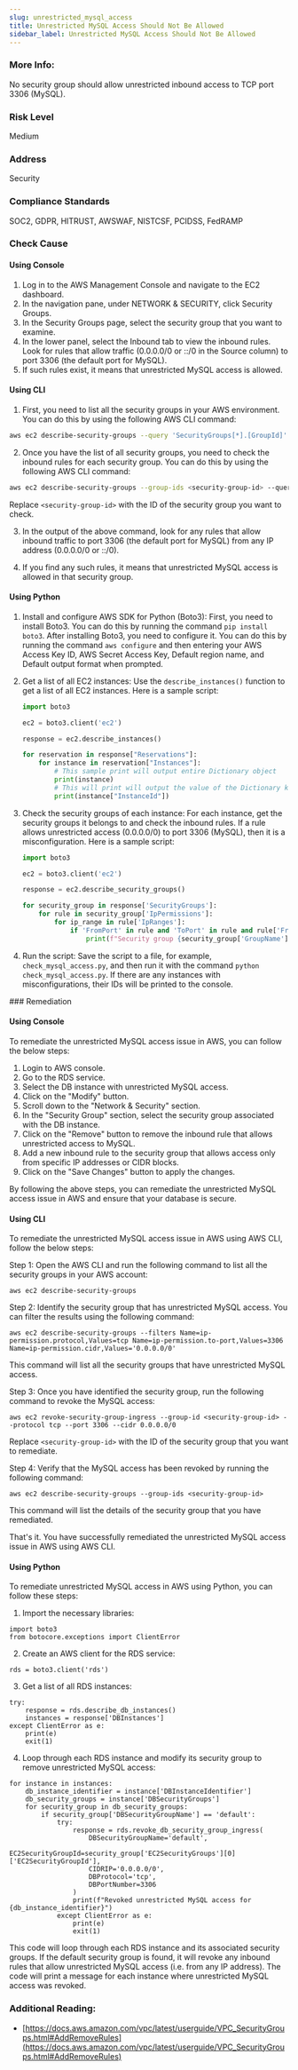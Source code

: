 ```yaml
---
slug: unrestricted_mysql_access
title: Unrestricted MySQL Access Should Not Be Allowed
sidebar_label: Unrestricted MySQL Access Should Not Be Allowed
---
```


### More Info:

No security group should allow unrestricted inbound access to TCP port 3306 (MySQL).

### Risk Level

Medium

### Address

Security

### Compliance Standards

SOC2, GDPR, HITRUST, AWSWAF, NISTCSF, PCIDSS, FedRAMP



<Tabs><Tab title='Cause'>
### Check Cause

#### Using Console

1. Log in to the AWS Management Console and navigate to the EC2 dashboard.
2. In the navigation pane, under NETWORK & SECURITY, click Security Groups.
3. In the Security Groups page, select the security group that you want to examine.
4. In the lower panel, select the Inbound tab to view the inbound rules. Look for rules that allow traffic (0.0.0.0/0 or ::/0 in the Source column) to port 3306 (the default port for MySQL).
5. If such rules exist, it means that unrestricted MySQL access is allowed.

#### Using CLI

1. First, you need to list all the security groups in your AWS environment. You can do this by using the following AWS CLI command:

```bash
aws ec2 describe-security-groups --query 'SecurityGroups[*].[GroupId]' --output text
```

2. Once you have the list of all security groups, you need to check the inbound rules for each security group. You can do this by using the following AWS CLI command:

```bash
aws ec2 describe-security-groups --group-ids <security-group-id> --query 'SecurityGroups[*].IpPermissions[*]' --output json
```
Replace `<security-group-id>` with the ID of the security group you want to check.

3. In the output of the above command, look for any rules that allow inbound traffic to port 3306 (the default port for MySQL) from any IP address (0.0.0.0/0 or ::/0). 

4. If you find any such rules, it means that unrestricted MySQL access is allowed in that security group.

#### Using Python

1. Install and configure AWS SDK for Python (Boto3):
   First, you need to install Boto3. You can do this by running the command `pip install boto3`. After installing Boto3, you need to configure it. You can do this by running the command `aws configure` and then entering your AWS Access Key ID, AWS Secret Access Key, Default region name, and Default output format when prompted.

2. Get a list of all EC2 instances:
   Use the `describe_instances()` function to get a list of all EC2 instances. Here is a sample script:

   ```python
   import boto3

   ec2 = boto3.client('ec2')

   response = ec2.describe_instances()

   for reservation in response["Reservations"]:
       for instance in reservation["Instances"]:
           # This sample print will output entire Dictionary object
           print(instance)
           # This will print will output the value of the Dictionary key 'InstanceId'
           print(instance["InstanceId"])
   ```

3. Check the security groups of each instance:
   For each instance, get the security groups it belongs to and check the inbound rules. If a rule allows unrestricted access (0.0.0.0/0) to port 3306 (MySQL), then it is a misconfiguration. Here is a sample script:

   ```python
   import boto3

   ec2 = boto3.client('ec2')

   response = ec2.describe_security_groups()

   for security_group in response['SecurityGroups']:
       for rule in security_group['IpPermissions']:
           for ip_range in rule['IpRanges']:
               if 'FromPort' in rule and 'ToPort' in rule and rule['FromPort'] <= 3306 <= rule['ToPort'] and ip_range['CidrIp'] == '0.0.0.0/0':
                   print(f"Security group {security_group['GroupName']} ({security_group['GroupId']}) allows unrestricted MySQL access.")
   ```

4. Run the script:
   Save the script to a file, for example, `check_mysql_access.py`, and then run it with the command `python check_mysql_access.py`. If there are any instances with misconfigurations, their IDs will be printed to the console.

</Tab>


<Tab title='Remediation'>
### Remediation

#### Using Console

To remediate the unrestricted MySQL access issue in AWS, you can follow the below steps:

1. Login to AWS console.
2. Go to the RDS service.
3. Select the DB instance with unrestricted MySQL access.
4. Click on the "Modify" button.
5. Scroll down to the "Network & Security" section.
6. In the "Security Group" section, select the security group associated with the DB instance.
7. Click on the "Remove" button to remove the inbound rule that allows unrestricted access to MySQL.
8. Add a new inbound rule to the security group that allows access only from specific IP addresses or CIDR blocks.
9. Click on the "Save Changes" button to apply the changes.

By following the above steps, you can remediate the unrestricted MySQL access issue in AWS and ensure that your database is secure.

#### Using CLI

To remediate the unrestricted MySQL access issue in AWS using AWS CLI, follow the below steps:

Step 1: Open the AWS CLI and run the following command to list all the security groups in your AWS account:
```
aws ec2 describe-security-groups
```
Step 2: Identify the security group that has unrestricted MySQL access. You can filter the results using the following command:
```
aws ec2 describe-security-groups --filters Name=ip-permission.protocol,Values=tcp Name=ip-permission.to-port,Values=3306 Name=ip-permission.cidr,Values='0.0.0.0/0'
```
This command will list all the security groups that have unrestricted MySQL access.

Step 3: Once you have identified the security group, run the following command to revoke the MySQL access:
```
aws ec2 revoke-security-group-ingress --group-id <security-group-id> --protocol tcp --port 3306 --cidr 0.0.0.0/0
```
Replace `<security-group-id>` with the ID of the security group that you want to remediate.

Step 4: Verify that the MySQL access has been revoked by running the following command:
```
aws ec2 describe-security-groups --group-ids <security-group-id>
```
This command will list the details of the security group that you have remediated.

That's it. You have successfully remediated the unrestricted MySQL access issue in AWS using AWS CLI.

#### Using Python

To remediate unrestricted MySQL access in AWS using Python, you can follow these steps:

1. Import the necessary libraries:

```
import boto3
from botocore.exceptions import ClientError
```

2. Create an AWS client for the RDS service:

```
rds = boto3.client('rds')
```

3. Get a list of all RDS instances:

```
try:
    response = rds.describe_db_instances()
    instances = response['DBInstances']
except ClientError as e:
    print(e)
    exit(1)
```

4. Loop through each RDS instance and modify its security group to remove unrestricted MySQL access:

```
for instance in instances:
    db_instance_identifier = instance['DBInstanceIdentifier']
    db_security_groups = instance['DBSecurityGroups']
    for security_group in db_security_groups:
        if security_group['DBSecurityGroupName'] == 'default':
            try:
                response = rds.revoke_db_security_group_ingress(
                    DBSecurityGroupName='default',
                    EC2SecurityGroupId=security_group['EC2SecurityGroups'][0]['EC2SecurityGroupId'],
                    CIDRIP='0.0.0.0/0',
                    DBProtocol='tcp',
                    DBPortNumber=3306
                )
                print(f"Revoked unrestricted MySQL access for {db_instance_identifier}")
            except ClientError as e:
                print(e)
                exit(1)
```

This code will loop through each RDS instance and its associated security groups. If the default security group is found, it will revoke any inbound rules that allow unrestricted MySQL access (i.e. from any IP address). The code will print a message for each instance where unrestricted MySQL access was revoked.

### Additional Reading:

- [https://docs.aws.amazon.com/vpc/latest/userguide/VPC_SecurityGroups.html#AddRemoveRules](https://docs.aws.amazon.com/vpc/latest/userguide/VPC_SecurityGroups.html#AddRemoveRules) 


</Tab>
</Tabs>